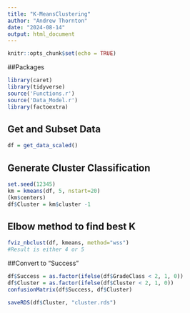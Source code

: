 ```yaml
---
title: "K-MeansClustering"
author: "Andrew Thornton"
date: "2024-08-14"
output: html_document
---
```


```r
knitr::opts_chunk$set(echo = TRUE)
```

##Packages

```r
library(caret)
library(tidyverse)
source('Functions.r')
source('Data_Model.r')
library(factoextra)
```

## Get and Subset Data
```r
df = get_data_scaled()
```

## Generate Cluster Classification
``` r
set.seed(12345)
km = kmeans(df, 5, nstart=20)
(km$centers)
df$Cluster = km$cluster -1
```

## Elbow method to find best K
``` r
fviz_nbclust(df, kmeans, method="wss")
#Result is either 4 or 5
```

##Convert to "Success"
```r
df$Success = as.factor(ifelse(df$GradeClass < 2, 1, 0))
df$Cluster = as.factor(ifelse(df$Cluster < 2, 1, 0))
confusionMatrix(df$Success, df$Cluster)

saveRDS(df$Cluster, "cluster.rds")
```
